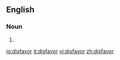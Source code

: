 ==English==

===Noun===
{{en-noun}}

#{{alternative spelling of|disfavour}}

[[io:disfavor]]
[[it:disfavor]]
[[vi:disfavor]]
[[zh:disfavor]]